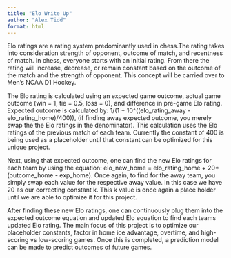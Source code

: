 ```yaml
---
title: "Elo Write Up"
author: "Alex Tidd"
format: html
---
```


Elo ratings are a rating system predominantly used in chess.The rating takes into consideration strength of opponent, outcome of match, and recentness of match. In chess, everyone starts with an initial rating. From there the rating will increase, decrease, or remain constant based on the outcome of the match and the strength of opponent. This concept will be carried over to Men's NCAA D1 Hockey.


The Elo rating is calculated using an expected game outcome, actual game outcome (win = 1, tie = 0.5, loss = 0), and difference in pre-game Elo rating. Expected outcome is calculated by: 1/(1 + 10^((elo_rating_away - elo_rating_home)/400)), (if finding away expected outcome, you merely swap the the Elo ratings in the denominator). This calculation uses the Elo ratings of the previous match of each team. Currently the constant of 400 is being used as a placeholder until that constant can be optimized for this unique project.


Next, using that expected outcome, one can find the new Elo ratings for each team by using the equation: elo_new_home = elo_rating_home + 20*(outcome_home - exp_home). Once again, to find for the away team, you simply swap each value for the respective away value. In this case we have 20 as our correcting constant k. This k value is once again a place holder until we are able to optimize it for this project.


After finding these new Elo ratings, one can continuously plug them into the expected outcome equation and updated Elo equation to find each teams updated Elo rating. The main focus of this project is to optimize our placeholder constants, factor in home ice advantage, overtime, and high-scoring vs low-scoring games. Once this is completed, a prediction model can be made to predict outcomes of future games.